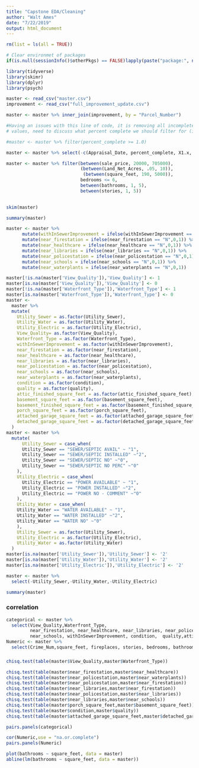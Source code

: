 ```yaml
---
title: "Capstone EDA/Cleaning"
author: "Walt Ames"
date: "7/22/2019"
output: html_document
---
```



```r

rm(list = ls(all = TRUE)) 

# Clear environmet of packages
if(is.null(sessionInfo()$otherPkgs) == FALSE)lapply(paste("package:", names(sessionInfo()$otherPkgs), sep=""), detach, character.only = TRUE, unload = TRUE)
```

```r
library(tidyverse)
library(skimr)
library(dplyr)
library(psych)
```

```r
master <- read_csv("master.csv")
improvement <- read_csv("full_improvement_update.csv")
```

```r
master <- master %>% inner_join(improvement, by = "Parcel_Number")
```


```r
#Having an issues with this line of code, it is removing all incomplete buildings but alsoo 1 vs 1.0 so we are losing some
# values, need to discuss what percent complete we should filter for (if any) as incomplete buildings can be sold during #construction process.  Curious what everyone thinks.  - Walt

#master <- master %>% filter(percent_complete >= 1.0)
```

```r
master <- master %>% select(-c(Appraisal_Date, percent_complete, X1.x, X1.y, row_num))
```

```r
master <- master %>% filter(between(sale_price, 20000, 705000),
                            (between(Land_Net_Acres, .05, 10)),
                             (between(square_feet, 190, 5000)),
                            bedrooms <= 6,
                            between(bathrooms, 1, 5),
                            between(stories, 1, 5))
                          
```


```r
skim(master)
```

```r
summary(master)
```

```r
master <- master %>%
      mutate(withInSewerImprovement = ifelse(withInSewerImprovement == "N",0,1)) %>%
      mutate(near_firestation = ifelse(near_firestation == "N",0,1)) %>%
      mutate(near_healthcare = ifelse(near_healthcare == "N",0,1)) %>%
      mutate(near_libraries = ifelse(near_libraries == "N",0,1)) %>%
      mutate(near_policestation = ifelse(near_policestation == "N",0,1)) %>%
      mutate(near_schools = ifelse(near_schools == "N",0,1)) %>%
      mutate(near_waterplants = ifelse(near_waterplants == "N",0,1))
```



```r
master[!is.na(master['View_Quality']),'View_Quality'] <- 1
master[is.na(master['View_Quality']),'View_Quality'] <- 0
master[!is.na(master['Waterfront_Type']),'Waterfront_Type'] <- 1
master[is.na(master['Waterfront_Type']),'Waterfront_Type'] <- 0
master <- 
  master %>%
  mutate(
    Utility_Sewer = as.factor(Utility_Sewer),
    Utility_Water = as.factor(Utility_Water),
    Utility_Electric = as.factor(Utility_Electric),
    View_Quality= as.factor(View_Quality),
    Waterfront_Type = as.factor(Waterfront_Type),
    withInSewerImprovement = as.factor(withInSewerImprovement),
    near_firestation = as.factor(near_firestation),
    near_healthcare = as.factor(near_healthcare),
    near_libraries = as.factor(near_libraries),
    near_policestation = as.factor(near_policestation),
    near_schools = as.factor(near_schools),
    near_waterplants = as.factor(near_waterplants),
    condition = as.factor(condition),
    quality = as.factor(quality),
    attic_finished_square_feet = as.factor(attic_finished_square_feet),
    basement_square_feet = as.factor(basement_square_feet),
    basement_finished_square_feet = as.factor(basement_finished_square_feet),
    porch_square_feet = as.factor(porch_square_feet),
    attached_garage_square_feet = as.factor(attached_garage_square_feet),
    detached_garage_square_feet = as.factor(detached_garage_square_feet)
  )
master <- master %>%
  mutate(
      Utility_Sewer = case_when(
      Utility_Sewer == "SEWER/SEPTIC AVAIL" ~ "1",
      Utility_Sewer == "SEWER/SEPTIC INSTALLED" ~"2",
      Utility_Sewer == "SEWER/SEPTIC NO" ~"0",
      Utility_Sewer == "SEWER/SEPTIC NO PERC" ~"0"
    ),
    Utility_Electric = case_when(
      Utility_Electric == "POWER AVAILABLE" ~ "1",
      Utility_Electric == "POWER INSTALLED" ~"2",
      Utility_Electric == "POWER NO - COMMENT" ~"0"
    ),
    Utility_Water = case_when(
    Utility_Water == "WATER AVAILABLE" ~ "1",
    Utility_Water == "WATER INSTALLED" ~"2",
    Utility_Water == "WATER NO" ~"0"
    ),
    Utility_Sewer = as.factor(Utility_Sewer),
    Utility_Electric = as.factor(Utility_Electric),
    Utility_Water = as.factor(Utility_Water)
  )
master[is.na(master['Utility_Sewer']),'Utility_Sewer'] <- '2'
master[is.na(master['Utility_Water']),'Utility_Water'] <- '2'
master[is.na(master['Utility_Electric']),'Utility_Electric'] <- '2'
```

```r
master <- master %>%
  select(-Utility_Sewer,-Utility_Water,-Utility_Electric)
```

```r
summary(master)
```
### correlation 

```r

categorical <- master %>%
  select(View_Quality,Waterfront_Type, 
         near_firestation, near_healthcare, near_libraries, near_policestation, near_waterplants,
         near_schools, withInSewerImprovement, condition,  quality,attic_finished_square_feet,basement_square_feet,porch_square_feet,attached_garage_square_feet,detached_garage_square_feet)
Numeric <- master %>%
  select(Crime_Num,square_feet, fireplaces, stories, bedrooms, bathrooms,year_built, sale_price)
```

### 
```r
chisq.test(table(master$View_Quality,master$Waterfront_Type))
```

```r
chisq.test(table(master$near_firestation,master$near_healthcare))
chisq.test(table(master$near_policestation,master$near_waterplants))
chisq.test(table(master$near_policestation,master$near_firestation))
chisq.test(table(master$near_libraries,master$near_firestation))
chisq.test(table(master$near_policestation,master$near_libraries))
chisq.test(table(master$near_libraries,master$near_schools))
chisq.test(table(master$porch_square_feet,master$basement_square_feet))
chisq.test(table(master$condition,master$quality))
chisq.test(table(master$attached_garage_square_feet,master$detached_garage_square_feet))
```

```r
pairs.panels(categorical)

```


```r

cor(Numeric,use = "na.or.complete")
pairs.panels(Numeric)
```


```r
plot(bathrooms ~ square_feet, data = master)
abline(lm(bathrooms ~ square_feet, data = master))
```

